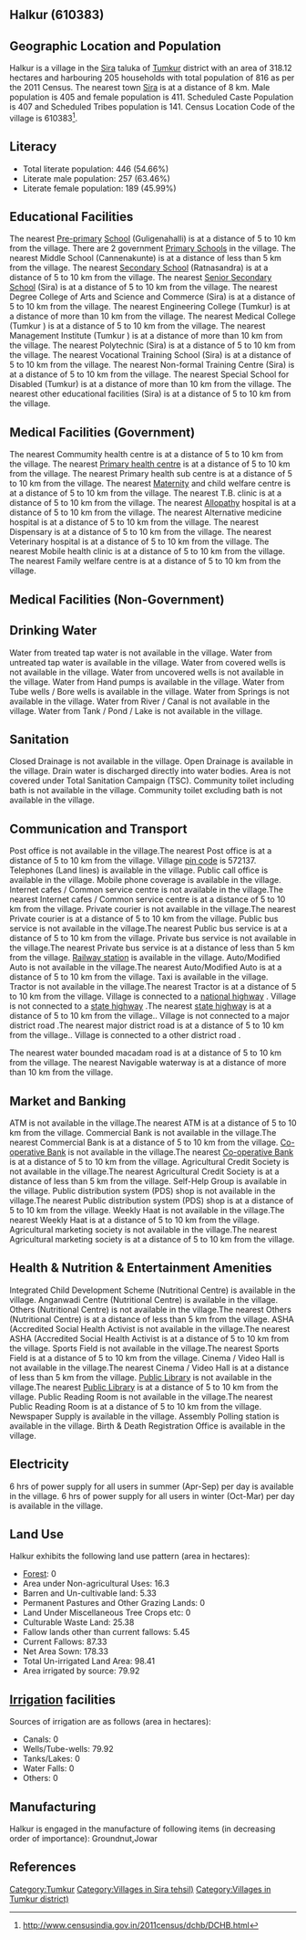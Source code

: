 {{Infobox settlement
| name=Halkur
| native_name=
| native_name_lang=
| other_name=
| nickname=
| settlement_type=Village
| image_skyline=
| image_alt=
| image_caption=
| pushpin_map=India Karnataka
| pushpin_label_position=right
| pushpin_map_alt=
| pushpin_map_caption=Location in Karnataka, India
| latd=
| latm=
| lats=
| latNS=
| longd=
| longm=
| longs=
| longEW=
| coordinates_display=inline,title
| subdivision_type=Country
| subdivision_name={{flag|India}}
| subdivision_type1=[[States and territories of India|State]]
| subdivision_name1=Karnataka 
| subdivision_type2=[[List of districts of India|District]]
| subdivision_name2=Tumkur
| subdivision_type3=Tahsil
| subdivision_name3=Sira 
| website=
| established_title=<!-- Established -->
| established_date=
| founder=
| named_for=
| government_type=
| governing_body=
| unit_pref=Metric=
| area_footnotes=
| area_rank=
| area_total_km2=3.18
| elevation_footnotes=
| elevation_m=
| population_total=816
| population_as_of=2011
| population_rank=
| population_density_km2=256
| population_demonym=
| population_footnotes=
| demographics_type1=Languages
| demographics1_title1=Official
| demographics1_info1=[[Kannada language|Kannada]]
| timezone1=[[Indian Standard Time|IST]]
| utc_offset1==+5:30
| postal_code_type=[[Postal Index Number|PIN]]
| postal_code=572137
| area_code_type=Telephone code
| area_code=
| registration_plate=
| blank1_name_sec1=Nearest city
| blank1_info_sec1=[[Sira]]
| blank2_name_sec1=[[Human sex ratio|Sex ratio]]
| blank2_info_sec1=1014 [[male|♂]]/[[female|♀]]
| blank3_name_sec1=Literacy
| blank3_info_sec1=54.66%
| blank1_name_sec2=[[2011 Census of India|2011 census]] code
| blank1_info_sec2=610383
| footnotes=
}}

== Halkur (610383) ==

== Geographic Location and Population ==

Halkur is a village in the [[Sira ]] taluka of [[Tumkur]] district with an area of 318.12 hectares and harbouring 205 households with total population of 816 as per the 2011 Census. The nearest town [[Sira]] is at a distance of 8 km. Male population is 405 and female population is 411. Scheduled Caste Population is 407 and Scheduled Tribes population is 141. Census Location Code of the village is 610383<ref>http://www.censusindia.gov.in/2011census/dchb/DCHB.html</ref>.


== Literacy ==  
* Total literate population: 446 (54.66%)
* Literate male population: 257 (63.46%)
* Literate female population: 189 (45.99%)


== Educational Facilities ==  
The nearest [[Pre-primary]] [[School]] (Guligenahalli) is at a distance of 5 to 10 km from the village.
There are 2 government [[Primary School]]s in the village.
The nearest Middle School (Cannenakunte) is at a distance of less than 5 km from the village.
The nearest [[Secondary School]] (Ratnasandra) is at a distance of 5 to 10 km from the village.
The nearest [[Senior Secondary School]] (Sira) is at a distance of 5 to 10 km from the village.
The nearest Degree College of Arts and Science and Commerce (Sira) is at a distance of 5 to 10 km from the village.
The nearest Engineering College (Tumkur) is at a distance of more than 10 km from the village.
The nearest Medical College (Tumkur ) is at a distance of 5 to 10 km from the village.
The nearest Management Institute (Tumkur ) is at a distance of more than 10 km from the village.
The nearest Polytechnic (Sira) is at a distance of 5 to 10 km from the village.
The nearest Vocational Training School (Sira) is at a distance of 5 to 10 km from the village.
The nearest Non-formal Training Centre (Sira) is at a distance of 5 to 10 km from the village.
The nearest Special School for Disabled (Tumkur) is at a distance of more than 10 km from the village.
The nearest other educational facilities (Sira) is at a distance of 5 to 10 km from the village.


== Medical Facilities (Government) ==
The nearest Commumity health centre is at a distance of 5 to 10 km from the village.
The nearest [[Primary health centre]] is at a distance of 5 to 10 km from the village.
The nearest Primary health sub centre is at a distance of 5 to 10 km from the village.
The nearest [[Maternity]] and child welfare centre is at a distance of 5 to 10 km from the village.
The nearest T.B. clinic is at a distance of 5 to 10 km from the village.
The nearest [[Allopathy]] hospital is at a distance of 5 to 10 km from the village.
The nearest Alternative medicine hospital is at a distance of 5 to 10 km from the village.
The nearest Dispensary is at a distance of 5 to 10 km from the village.
The nearest Veterinary hospital is at a distance of 5 to 10 km from the village.
The nearest Mobile health clinic is at a distance of 5 to 10 km from the village.
The nearest Family welfare centre is at a distance of 5 to 10 km from the village.


== Medical Facilities (Non-Government) ==











== Drinking Water ==
Water from treated tap water is not available in the village.
Water from untreated tap water is available in the village.
Water from covered wells is not available in the village.
Water from uncovered wells is not available in the village.
Water from Hand pumps is available in the village.
Water from Tube wells / Bore wells is available in the village.
Water from Springs is not available in the village.
Water from River / Canal is not available in the village.
Water from Tank / Pond / Lake is not available in the village.


== Sanitation ==
Closed Drainage is not available in the village.
Open Drainage is available in the village.
Drain water is discharged directly into water bodies.
Area is not covered under Total Sanitation Campaign (TSC).
Community toilet including bath is not available in the village.
Community toilet excluding bath is not available in the village.


== Communication and Transport ==
Post office is not available in the village.The nearest Post office is at a distance of 5 to 10 km from the village.
Village [[pin code]] is 572137.
Telephones (Land lines) is available in the village.
Public call office is available in the village.
Mobile phone coverage is available in the village.
Internet cafes / Common service centre is not available in the village.The nearest Internet cafes / Common service centre is at a distance of 5 to 10 km from the village.
Private courier is not available in the village.The nearest Private courier is at a distance of 5 to 10 km from the village.
Public bus service is not available in the village.The nearest Public bus service is at a distance of 5 to 10 km from the village.
Private bus service is not available in the village.The nearest Private bus service is at a distance of less than 5 km from the village.
[[Railway station]] is available in the village.
Auto/Modified Auto is not available in the village.The nearest Auto/Modified Auto is at a distance of 5 to 10 km from the village.
Taxi is available in the village.
Tractor is not available in the village.The nearest Tractor is at a distance of 5 to 10 km from the village.
Village is connected to a [[national highway]]  .
Village is not connected to a [[state highway]] .The nearest [[state highway]] is at a distance of 5 to 10 km from the village..
Village is not connected to a major district road   .The nearest major district road   is at a distance of 5 to 10 km from the village..
Village is connected to a other district road  .


The nearest water bounded macadam road is at a distance of 5 to 10 km from the village.
The nearest Navigable waterway is at a distance of more than 10 km from the village.



== Market and Banking ==
ATM is not available in the village.The nearest ATM is at a distance of 5 to 10 km from the village.
Commercial Bank is not available in the village.The nearest Commercial Bank is at a distance of 5 to 10 km from the village.
[[Co-operative Bank]] is not available in the village.The nearest [[Co-operative Bank]] is at a distance of 5 to 10 km from the village.
Agricultural Credit Society is not available in the village.The nearest Agricultural Credit Society is at a distance of less than 5 km from the village.
Self-Help Group is available in the village.
Public distribution system (PDS) shop is not available in the village.The nearest Public distribution system (PDS) shop is at a distance of 5 to 10 km from the village.
Weekly Haat is not available in the village.The nearest Weekly Haat is at a distance of 5 to 10 km from the village.
Agricultural marketing society is not available in the village.The nearest Agricultural marketing society is at a distance of 5 to 10 km from the village.


== Health & Nutrition & Entertainment Amenities ==
Integrated Child Development Scheme (Nutritional Centre) is available in the village.
Anganwadi Centre (Nutritional Centre) is available in the village.
Others (Nutritional Centre) is not available in the village.The nearest Others (Nutritional Centre) is at a distance of less than 5 km from the village.
ASHA (Accredited Social Health Activist is not available in the village.The nearest ASHA (Accredited Social Health Activist is at a distance of 5 to 10 km from the village.
Sports Field is not available in the village.The nearest Sports Field is at a distance of 5 to 10 km from the village.
Cinema / Video Hall is not available in the village.The nearest Cinema / Video Hall is at a distance of less than 5 km from the village.
[[Public Library]] is not available in the village.The nearest [[Public Library]] is at a distance of 5 to 10 km from the village.
Public Reading Room is not available in the village.The nearest Public Reading Room is at a distance of 5 to 10 km from the village.
Newspaper Supply is available in the village.
Assembly Polling station is available in the village.
Birth & Death Registration Office is available in the village.


== Electricity ==






6 hrs of power supply for all users in summer (Apr-Sep) per day is available in the village.
6 hrs of power supply for all users in winter (Oct-Mar) per day is available in the village.


== Land Use ==
Halkur exhibits the following land use pattern (area in hectares):
* [[Forest]]: 0
* Area under Non-agricultural Uses: 16.3
* Barren and Un-cultivable land: 5.33
* Permanent Pastures and Other Grazing Lands: 0
* Land Under Miscellaneous Tree Crops etc: 0
* Culturable Waste Land: 25.38
* Fallow lands other than current fallows: 5.45
* Current Fallows: 87.33
* Net Area Sown: 178.33
* Total Un-irrigated Land Area: 98.41
* Area irrigated by source: 79.92


== [[Irrigation]] facilities ==
Sources of irrigation are as follows (area in hectares):
* Canals: 0
* Wells/Tube-wells: 79.92
* Tanks/Lakes: 0
* Water Falls: 0
* Others: 0


== Manufacturing ==
Halkur is engaged in the manufacture of following items (in decreasing order of importance): Groundnut,Jowar


[[Category:Tumkur]]
[[Category:Villages in Sira  tehsil)]]
[[Category:Villages in Tumkur district)]]


== References ==
{{Reflist}}


